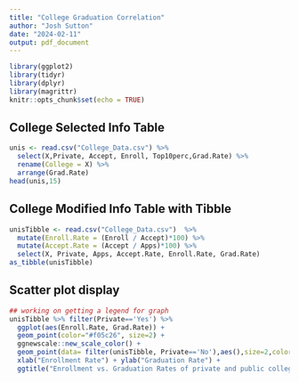 ```yaml
---
title: "College Graduation Correlation"
author: "Josh Sutton"
date: "2024-02-11"
output: pdf_document
---
```


```r
library(ggplot2)
library(tidyr)
library(dplyr)
library(magrittr)
knitr::opts_chunk$set(echo = TRUE)
```

## College Selected Info Table
```r
unis <- read.csv("College_Data.csv") %>% 
  select(X,Private, Accept, Enroll, Top10perc,Grad.Rate) %>% 
  rename(College = X) %>% 
  arrange(Grad.Rate)
head(unis,15)
```

\newpage

## College Modified Info Table with Tibble
```r
unisTibble <- read.csv("College_Data.csv")  %>%
  mutate(Enroll.Rate = (Enroll / Accept)*100) %>% 
  mutate(Accept.Rate = (Accept / Apps)*100) %>% 
  select(X, Private, Apps, Accept.Rate, Enroll.Rate, Grad.Rate)
as_tibble(unisTibble)

```
## Scatter plot display
```r
## working on getting a legend for graph
unisTibble %>% filter(Private=='Yes') %>%
  ggplot(aes(Enroll.Rate, Grad.Rate)) + 
  geom_point(color="#f05c26", size=2) + 
  ggnewscale::new_scale_color() +
  geom_point(data= filter(unisTibble, Private=='No'),aes(),size=2,color="#5451e8") + 
  xlab("Enrollment Rate") + ylab("Graduation Rate") + 
  ggtitle("Enrollment vs. Graduation Rates of private and public colleges")
```

